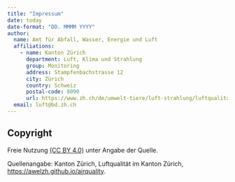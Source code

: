 ```yaml
---
title: "Impressum"
date: today
date-format: "DD. MMMM YYYY"
author:
  name: Amt für Abfall, Wasser, Energie und Luft
  affiliations:
    - name: Kanton Zürich
      department: Luft, Klima und Strahlung
      group: Monitoring
      address: Stampfenbachstrasse 12
      city: Zürich
      country: Schweiz
      postal-code: 8090
      url: https://www.zh.ch/de/umwelt-tiere/luft-strahlung/luftqualitaet-auswirkungen.html
  email: luft@bd.zh.ch
---
```


## Copyright

Freie Nutzung [(CC BY 4.0)](https://creativecommons.org/licenses/by/4.0/) unter Angabe der Quelle.


Quellenangabe: 
Kanton Zürich, Luftqualität im Kanton Zürich, [https://awelzh.github.io/airquality](https://awelzh.github.io/airquality). 
